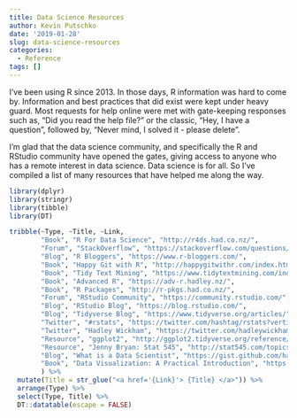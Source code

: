 ```yaml
---
title: Data Science Resources
author: Kevin Putschko
date: '2019-01-28'
slug: data-science-resources
categories:
  - Reference
tags: []
---
```


I've been using R since 2013.  In those days, R information was hard to come by. Information and best practices that did exist were kept under heavy guard.  Most requests for help online were met with gate-keeping responses such as, "Did you read the help file?" or the classic, "Hey, I have a question", followed by, "Never mind, I solved it - please delete".

I'm glad that the data science community, and specifically the R and RStudio community have opened the gates, giving access to anyone who has a remote interest in data science.  Data science is for all.  So I've compiled a list of many resources that have helped me along the way.  

```r
library(dplyr)
library(stringr)
library(tibble)
library(DT)

tribble(~Type, ~Title, ~Link,
        "Book", "R For Data Science", "http://r4ds.had.co.nz/",
        "Forum", "StackOverflow", "https://stackoverflow.com/questions/tagged/r",
        "Blog", "R Bloggers", "https://www.r-bloggers.com/",
        "Book", "Happy Git with R", "http://happygitwithr.com/index.html",
        "Book", "Tidy Text Mining", "https://www.tidytextmining.com/index.html",
        "Book", "Advanced R", "https://adv-r.hadley.nz/",
        "Book", "R Packages", "http://r-pkgs.had.co.nz/",
        "Forum", "RStudio Community", "https://community.rstudio.com/",
        "Blog", "RStudio Blog", "https://blog.rstudio.com/",
        "Blog", "Tidyverse Blog", "https://www.tidyverse.org/articles/",
        "Twitter", "#rstats", "https://twitter.com/hashtag/rstats?vertical=default&src=hash",
        "Twitter", "Hadley Wickham", "https://twitter.com/hadleywickham",
        "Resource", "ggplot2", "http://ggplot2.tidyverse.org/reference/",
        "Resource", "Jenny Bryan: Stat 545", "http://stat545.com/topics.html",
        "Blog", "What is a Data Scientist", "https://gist.github.com/hadley/820f09ded347c62c2864",
        "Book", "Data Visualization: A Practical Introduction", "https://socviz.co/index.html#preface"
        ) %>% 
  mutate(Title = str_glue("<a href='{Link}'> {Title} </a>")) %>% 
  arrange(Type) %>% 
  select(Type, Title) %>% 
  DT::datatable(escape = FALSE)
  

```

